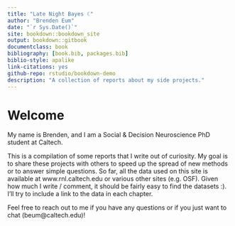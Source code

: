```yaml
--- 
title: "Late Night Bayes ☾"
author: "Brenden Eum"
date: "`r Sys.Date()`"
site: bookdown::bookdown_site
output: bookdown::gitbook
documentclass: book
bibliography: [book.bib, packages.bib]
biblio-style: apalike
link-citations: yes
github-repo: rstudio/bookdown-demo
description: "A collection of reports about my side projects."
---
```


# Welcome

My name is Brenden, and I am a Social & Decision Neuroscience PhD student at Caltech. 

This is a compilation of some reports that I write out of curiosity. My goal is to share these projects with others to speed up the spread of new methods or to answer simple questions. So far, all the data used on this site is available at www.rnl.caltech.edu or various other sites (e.g. OSF). Given how much I write / comment, it should be fairly easy to find the datasets :). I'll try to include a link to the data in each chapter.

Feel free to reach out to me if you have any questions or if you just want to chat (beum@caltech.edu)!
